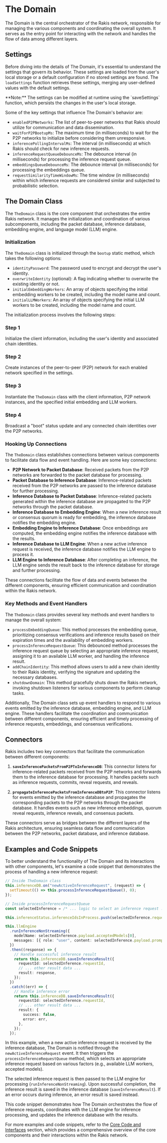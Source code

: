 
# The Domain

The Domain is the central orchestrator of the Rakis network, responsible for managing the various components and coordinating the overall system. It serves as the entry point for interacting with the network and handles the flow of data among different layers.

## Settings

Before diving into the details of The Domain, it's essential to understand the settings that govern its behavior. These settings are loaded from the user's local storage or a default configuration if no stored settings are found. The `loadSettings` function retrieves these settings, merging any user-defined values with the default settings.

<Callout>
**Note:** The settings can be modified at runtime using the `saveSettings` function, which persists the changes in the user's local storage.
</Callout>

Some of the key settings that influence The Domain's behavior are:

- `enabledP2PNetworks`: The list of peer-to-peer networks that Rakis should utilize for communication and data dissemination.
- `waitForP2PBootupMs`: The maximum time (in milliseconds) to wait for the P2P networks to initialize before considering them unresponsive.
- `inferencePollingIntervalMs`: The interval (in milliseconds) at which Rakis should check for new inference requests.
- `inferenceRequestQueueDebounceMs`: The debounce interval (in milliseconds) for processing the inference request queue.
- `embeddingsQueueDebounceMs`: The debounce interval (in milliseconds) for processing the embeddings queue.
- `requestSimilarityTimeWindowMs`: The time window (in milliseconds) within which inference requests are considered similar and subjected to probabilistic selection.

## The Domain Class

The `TheDomain` class is the core component that orchestrates the entire Rakis network. It manages the initialization and coordination of various subcomponents, including the packet database, inference database, embedding engine, and language model (LLM) engine.

### Initialization

The `TheDomain` class is initialized through the `bootup` static method, which takes the following options:

- `identityPassword`: The password used to encrypt and decrypt the user's identity.
- `overwriteIdentity` (optional): A flag indicating whether to overwrite the existing identity or not.
- `initialEmbeddingWorkers`: An array of objects specifying the initial embedding workers to be created, including the model name and count.
- `initialLLMWorkers`: An array of objects specifying the initial LLM workers to be created, including the model name and count.

The initialization process involves the following steps:

<Steps>

### Step 1

Initialize the client information, including the user's identity and associated chain identities.

### Step 2

Create instances of the peer-to-peer (P2P) network for each enabled network specified in the settings.

### Step 3

Instantiate the `TheDomain` class with the client information, P2P network instances, and the specified initial embedding and LLM workers.

### Step 4

Broadcast a "boot" status update and any connected chain identities over the P2P networks.

</Steps>

### Hooking Up Connections

The `TheDomain` class establishes connections between various components to facilitate data flow and event handling. Here are some key connections:

- **P2P Network to Packet Database**: Received packets from the P2P networks are forwarded to the packet database for processing.
- **Packet Database to Inference Database**: Inference-related packets received from the P2P networks are passed to the inference database for further processing.
- **Inference Database to Packet Database**: Inference-related packets generated within the inference database are propagated to the P2P networks through the packet database.
- **Inference Database to Embedding Engine**: When a new inference result or consensus quorum is ready for embedding, the inference database notifies the embedding engine.
- **Embedding Engine to Inference Database**: Once embeddings are computed, the embedding engine notifies the inference database with the results.
- **Inference Database to LLM Engine**: When a new active inference request is received, the inference database notifies the LLM engine to process it.
- **LLM Engine to Inference Database**: After completing an inference, the LLM engine sends the result back to the inference database for storage and further processing.

These connections facilitate the flow of data and events between the different components, ensuring efficient communication and coordination within the Rakis network.

### Key Methods and Event Handlers

The `TheDomain` class provides several key methods and event handlers to manage the overall system:

- `processEmbeddingQueue`: This method processes the embedding queue, prioritizing consensus verifications and inference results based on their expiration times and the availability of embedding workers.
- `processInferenceRequestQueue`: This debounced method processes the inference request queue by selecting an appropriate inference request, assigning it to an available LLM worker, and handling the inference result.
- `addChainIdentity`: This method allows users to add a new chain identity to their Rakis identity, verifying the signature and updating the necessary databases.
- `shutdownDomain`: This method gracefully shuts down the Rakis network, invoking shutdown listeners for various components to perform cleanup tasks.

Additionally, The Domain class sets up event handlers to respond to various events emitted by the inference database, embedding engine, and LLM engine. These handlers facilitate the coordination and communication between different components, ensuring efficient and timely processing of inference requests, embeddings, and consensus verifications.

## Connectors

Rakis includes two key connectors that facilitate the communication between different components:

1. **`saveInferencePacketsFromP2PToInferenceDB`**: This connector listens for inference-related packets received from the P2P networks and forwards them to the inference database for processing. It handles packets such as inference requests, commits, reveal requests, and reveals.

2. **`propagateInferencePacketsFromInferenceDBtoP2P`**: This connector listens for events emitted by the inference database and propagates the corresponding packets to the P2P networks through the packet database. It handles events such as new inference embeddings, quorum reveal requests, inference reveals, and consensus packets.

These connectors serve as bridges between the different layers of the Rakis architecture, ensuring seamless data flow and communication between the P2P networks, packet database, and inference database.

## Examples and Code Snippets

To better understand the functionality of The Domain and its interactions with other components, let's examine a code snippet that demonstrates the process of handling a new inference request:

```typescript
// Inside TheDomain class
this.inferenceDB.on("newActiveInferenceRequest", (request) => {
  setTimeout(() => this.processInferenceRequestQueue(), 0);
});

// Inside processInferenceRequestQueue
const selectedInference = /* ... logic to select an inference request ... */;

this.inferenceStatus.inferenceIdsInProcess.push(selectedInference.requestId);

this.llmEngine
  .runInferenceNonStreaming({
    modelName: selectedInference.payload.acceptedModels[0],
    messages: [{ role: "user", content: selectedInference.payload.prompt }],
  })
  .then((response) => {
    // Handle successful inference result
    return this.inferenceDB.saveInferenceResult({
      requestId: selectedInference.requestId,
      // ... other result data ...
      result: response,
    });
  })
  .catch((err) => {
    // Handle inference error
    return this.inferenceDB.saveInferenceResult({
      requestId: selectedInference.requestId,
      // ... other result data ...
      result: {
        success: false,
        error: err,
      },
    });
  });
```

In this example, when a new active inference request is received by the inference database, The Domain is notified through the `newActiveInferenceRequest` event. It then triggers the `processInferenceRequestQueue` method, which selects an appropriate inference request based on various factors (e.g., available LLM workers, accepted models).

The selected inference request is then passed to the LLM engine for processing (`runInferenceNonStreaming`). Upon successful completion, the inference result is saved in the inference database (`saveInferenceResult`). If an error occurs during inference, an error result is saved instead.

This code snippet demonstrates how The Domain orchestrates the flow of inference requests, coordinates with the LLM engine for inference processing, and updates the inference database with the results.

For more examples and code snippets, refer to the [Core Code and Interfaces](/core-code-and-interfaces) section, which provides a comprehensive overview of the core components and their interactions within the Rakis network.